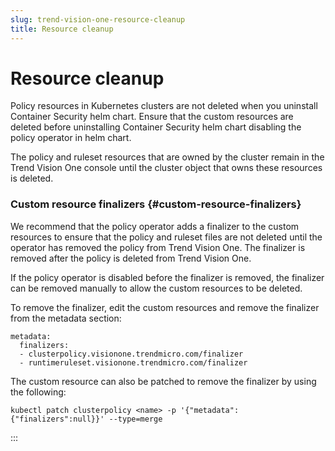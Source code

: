 ```yaml
---
slug: trend-vision-one-resource-cleanup
title: Resource cleanup
---
```

# Resource cleanup

Policy resources in Kubernetes clusters are not deleted when you uninstall Container Security helm chart. Ensure that the custom resources are deleted before uninstalling Container Security helm chart disabling the policy operator in helm chart.

The policy and ruleset resources that are owned by the cluster remain in the Trend Vision One console until the cluster object that owns these resources is deleted.

### Custom resource finalizers {#custom-resource-finalizers}

We recommend that the policy operator adds a finalizer to the custom resources to ensure that the policy and ruleset files are not deleted until the operator has removed the policy from Trend Vision One. The finalizer is removed after the policy is deleted from Trend Vision One.

If the policy operator is disabled before the finalizer is removed, the finalizer can be removed manually to allow the custom resources to be deleted.

To remove the finalizer, edit the custom resources and remove the finalizer from the metadata section:

``` pre
metadata:
  finalizers:
  - clusterpolicy.visionone.trendmicro.com/finalizer
  - runtimeruleset.visionone.trendmicro.com/finalizer
```

The custom resource can also be patched to remove the finalizer by using the following:

``` pre
kubectl patch clusterpolicy <name> -p '{"metadata":{"finalizers":null}}' --type=merge
```
:::
